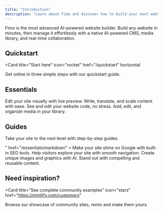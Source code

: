 ```yaml
---
title: "Introduction"
description: "Learn about Fimo and discover how to build your next website"
---
```


Fimo is the most advanced AI-powered website builder. Build any website in minutes, then manage it effortlessly with a native AI-powered CMS, media library, and real-time collaboration.

## Quickstart

<Card
  title="Start here"
  icon="rocket"
  href="/quickstart"
  horizontal
>
  Get online in three simple steps with our quickstart guide.
</Card>

## Essentials

<Columns cols={2}>
  <Card
    title="Preview"
    icon="arrow-pointer"
    href="/preview/introduction"
  >
    Edit your site visually with live preview.
  </Card>
  <Card
    title="Content"
    icon="pen-to-square"
    href="/content/introduction"
  >
    Write, translate, and scale content with ease.
  </Card>
  <Card
    title="Code"
    icon="code"
    href="/code/introduction"
  >
    See and edit your website code, no stress.
  </Card>
  <Card
    title="Assets"
    icon="photo-film"
    href="/api-reference/introduction"
  >
    Add, edit, and organize media in your library.
  </Card>
</Columns>

## Guides

Take your site to the next level with step-by-step guides.

<Columns cols={2}>
  <Card
    title="Optimize your SEO"
    icon="<i class="fa-solid fa-magnifying-glass"></i>"
    href="/essentials/markdown"
  >
    Make your site shine on Google with built-in SEO tools.
  </Card>
  <Card
    title="Set up navigation"
    icon="map"
    href="/essentials/code"
  >
    Help visitors explore your site with smooth navigation.
  </Card>
  <Card
    title="Generate outstanding visuals"
    icon="panorama"
    href="/essentials/images"
  >
    Create unique images and graphics with AI.
  </Card>
  <Card
    title="Write better content"
    icon="quote-left"
    href="/essentials/reusable-snippets"
  >
    Stand out with compelling and reusable content.
  </Card>
</Columns>

## Need inspiration?

<Card
  title="See complete community examples"
  icon="stars"
  href="https://mintlify.com/customers"
>
  Browse our showcase of community sites, remix and make them yours.
</Card>
